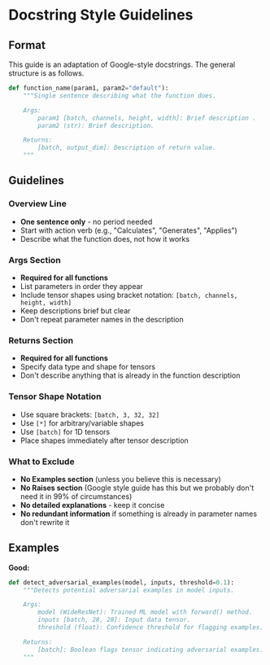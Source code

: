 # Docstring Style Guidelines

## Format

This guide is an adaptation of Google-style docstrings. The general structure is as follows.

```python
def function_name(param1, param2="default"):
    """Single sentence describing what the function does.

    Args:
        param1 [batch, channels, height, width]: Brief description .
        param2 (str): Brief description.

    Returns:
        [batch, output_dim]: Description of return value.
    """
```

## Guidelines

### Overview Line

- **One sentence only** - no period needed
- Start with action verb (e.g., "Calculates", "Generates", "Applies")
- Describe what the function does, not how it works

### Args Section

- **Required for all functions**
- List parameters in order they appear
- Include tensor shapes using bracket notation: `[batch, channels, height, width]`
- Keep descriptions brief but clear
- Don't repeat parameter names in the description

### Returns Section

- **Required for all functions**
- Specify data type and shape for tensors
- Don't describe anything that is already in the function description

### Tensor Shape Notation

- Use square brackets: `[batch, 3, 32, 32]`
- Use `[*]` for arbitrary/variable shapes
- Use `[batch]` for 1D tensors
- Place shapes immediately after tensor description

### What to Exclude

- **No Examples section** (unless you believe this is necessary)
- **No Raises section** (Google style guide has this but we probably don't need it in 99% of circumstances)
- **No detailed explanations** - keep it concise
- **No redundant information** if something is already in parameter names don't rewrite it

## Examples

**Good:**

```python
def detect_adversarial_examples(model, inputs, threshold=0.1):
    """Detects potential adversarial examples in model inputs.

    Args:
        model (WideResNet): Trained ML model with forward() method.
        inputs [batch, 28, 28]: Input data tensor.
        threshold (float): Confidence threshold for flagging examples.

    Returns:
        [batch]: Boolean flags tensor indicating adversarial examples.
    """
```
